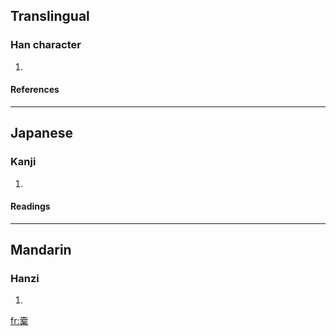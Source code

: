 ==Translingual==
===Han character===
{{Han char|rn=75|rad=木|as=10|sn=14|four=|canj=土月一木 (GBMD)}}
# {{defn|Han|sort=木10}}
====References====
{{Han ref|kx=0546.251|dkj=15347|hdz=10483.060|uh=69D6|ud=27094}}

----
==Japanese==
===Kanji===
{{ja-kanji|grade=|rs=木10}}
# {{defn|Japanese}} 
====Readings====
{{ja-readings|on=[[たく]] (taku)|kun=[[ふくろ]] (fukuro), [[ふいご]] (fuigo)}}

----
==Mandarin==
===Hanzi===
{{cmn-hanzi|pin=[[tuó]] ([[tuo2]]), [[tuò]] ([[tuo4]])|wg=t'o<sup>2</sup>, t'o<sup>4</sup>}}
# {{defn|Mandarin}}

[[fr:槖]]